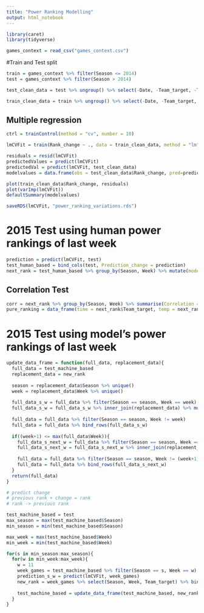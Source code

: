 ```yaml
---
title: "Power Ranking Modelling"
output: html_notebook
---
```


```r
library(caret)
library(tidyverse)
```

```r
games_context = read_csv("games_context.csv")
```

#Train and Test split
```r
train = games_context %>% filter(Season <= 2014)
test = games_context %>% filter(Season > 2014)
```

```r
test_clean_data = test %>% ungroup() %>% select(-Date, -Team_target, -Team_adversary, -Season, -Week, -Day_of_week, -Type, -record, -record_adversary, -rank, -rank_adversary, -Rank_change_adversary, -n_ties, -n_ties_adversary)

train_clean_data = train %>% ungroup() %>% select(-Date, -Team_target, -Team_adversary, -Season, -Week, -Day_of_week, -Type, -record, -record_adversary, -rank, -rank_adversary, -Rank_change_adversary, -n_ties, -n_ties_adversary)
```

## Multiple regression
```r
ctrl = trainControl(method = "cv", number = 10)

lmCVFit = train(Rank_change ~ ., data = train_clean_data, method = "lm", trControl = ctrl, metric="Rsquared")

residuals = resid(lmCVFit)
predictedValues = predict(lmCVFit)
predictedVal = predict(lmCVFit, test_clean_data)
modelvalues = data.frame(obs = test_clean_data$Rank_change, pred=predictedVal)
```

```r
plot(train_clean_data$Rank_change, residuals)
plot(varImp(lmCVFit))
defaultSummary(modelvalues)

saveRDS(lmCVFit, "power_ranking_variations.rds")
```

# 2015 Test using human power rankings of last week
```r
prediction = predict(lmCVFit, test)
test_human_based = bind_cols(test, Prediction_change = prediction)
next_rank = test_human_based %>% group_by(Season, Week) %>% mutate(model_rank = (Previous_Rank + Prediction_change) %>% rank())
```

## Correlation Test
```r
corr = next_rank %>% group_by(Season, Week) %>% summarise(Correlation = cor.test(rank, model_rank, method = "spearman", alternative = "two.sided")$estimate)
pure_ranking = data_frame(time = next_rank$Team_target, temp = next_rank$Season, semana = next_rank$Week, rank_espn = next_rank$rank, rank_modelo = next_rank$model_rank)
```

# 2015 Test using model's power rankings of last week
```r
update_data_frame = function(full_data, replacement_data){
  full_data = test_machine_based
  replacement_data = new_rank
  
  season = replacement_data$Season %>% unique()
  week = replacement_data$Week %>% unique()
  
  full_data_s_w = full_data %>% filter(Season == season, Week == week) %>% select(-rank, -Rank_change)
  full_data_s_w = full_data_s_w %>% inner_join(replacement_data) %>% mutate(Rank_change = rank - Previous_Rank)
  
  full_data = full_data %>% filter(Season == season, Week != week)
  full_data = full_data %>% bind_rows(full_data_s_w)
  
  if((week+1) <= max(full_data$Week)){
    full_data_s_next_w = full_data %>% filter(Season == season, Week == (week+1)) %>% select(-Previous_Rank)
    full_data_s_next_w = full_data_s_next_w %>% inner_join(replacement_data %>% select(Previous_Rank = rank, -Week, Season, Team_target))
    
    full_data = full_data %>% filter(Season == season, Week != (week+1))
    full_data = full_data %>% bind_rows(full_data_s_next_w)    
  }
  return(full_data)
}

# predict change
# previous rank + change = rank
# rank -> previous rank

test_machine_based = test
max_season = max(test_machine_based$Season)
min_season = min(test_machine_based$Season)

max_week = max(test_machine_based$Week)
min_week = min(test_machine_based$Week)

for(s in min_season:max_season){
  for(w in min_week:max_week){
    w = 11
    week_games = test_machine_based %>% filter(Season == s, Week == w)
    prediction_s_w = predict(lmCVFit, week_games)
    new_rank = week_games %>% select(Season, Week, Team_target) %>% bind_cols(rank = (prediction_s_w + week_games$Previous_Rank) %>% rank())
    
    test_machine_based = update_data_frame(test_machine_based, new_rank)
  }
}
```



